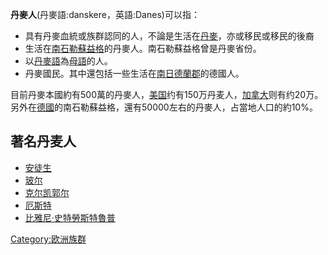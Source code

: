 '''丹麥人'''(丹麥語:danskere，英語:Danes)可以指：
* 具有丹麥血統或族群認同的人，不論是生活在[[丹麥|丹麥]]，亦或移民或移民的後裔
* 生活在[[南石勒蘇益格|南石勒蘇益格]]的丹麥人。南石勒蘇益格曾是丹麥省份。
* 以[[丹麥語|丹麥語]]為[[母語|母語]]的人。
* 丹麥國民。其中還包括一些生活在[[南日德蘭郡|南日德蘭郡]]的德國人。

目前丹麥本國約有500萬的丹麥人，[[美国|美国]]约有150万丹麦人，[[加拿大|加拿大]]则有约20万。另外在[[德國|德國]]的南石勒蘇益格，還有50000左右的丹麥人，占當地人口的約10%。

== 著名丹麦人 ==
* [[安徒生|安徒生]]
* [[玻尔|玻尔]]
* [[克尔凯郭尔|克尔凯郭尔]]
* [[厄斯特|厄斯特]]
* [[比雅尼·史特勞斯特魯普|比雅尼·史特勞斯特魯普]]

[[Category:欧洲族群|Category:欧洲族群]]